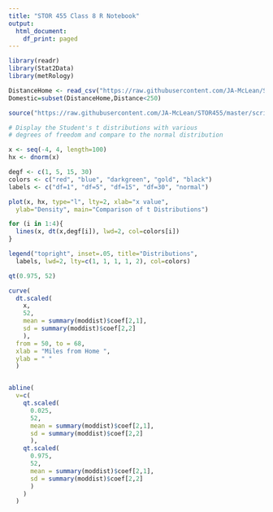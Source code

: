 ```yaml
---
title: "STOR 455 Class 8 R Notebook"
output:
  html_document:
    df_print: paged
---
```


```r
library(readr)
library(Stat2Data)
library(metRology)

DistanceHome <- read_csv("https://raw.githubusercontent.com/JA-McLean/STOR455/master/data/DistanceHome.csv")
Domestic=subset(DistanceHome,Distance<250)

source("https://raw.githubusercontent.com/JA-McLean/STOR455/master/scripts/CIPIPlot.R")
```











```r
# Display the Student's t distributions with various
# degrees of freedom and compare to the normal distribution

x <- seq(-4, 4, length=100)
hx <- dnorm(x)

degf <- c(1, 5, 15, 30)
colors <- c("red", "blue", "darkgreen", "gold", "black")
labels <- c("df=1", "df=5", "df=15", "df=30", "normal")

plot(x, hx, type="l", lty=2, xlab="x value",
  ylab="Density", main="Comparison of t Distributions")

for (i in 1:4){
  lines(x, dt(x,degf[i]), lwd=2, col=colors[i])
}

legend("topright", inset=.05, title="Distributions",
  labels, lwd=2, lty=c(1, 1, 1, 1, 2), col=colors)
```

```r
qt(0.975, 52)

curve(
  dt.scaled(
    x, 
    52,
    mean = summary(moddist)$coef[2,1],
    sd = summary(moddist)$coef[2,2]
    ), 
  from = 50, to = 68,
  xlab = "Miles from Home ",
  ylab = " "
  )


abline(
  v=c(
    qt.scaled(
      0.025, 
      52, 
      mean = summary(moddist)$coef[2,1], 
      sd = summary(moddist)$coef[2,2]
      ),
    qt.scaled(
      0.975, 
      52, 
      mean = summary(moddist)$coef[2,1], 
      sd = summary(moddist)$coef[2,2]
      )
    )
  )
```
